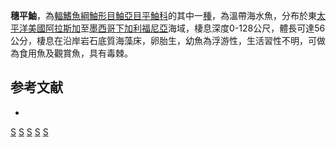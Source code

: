 {{Speciesbox
| taxon = Sebastes auriculatus
| image = Brown rockfish.jpg
| status = NE
| status_system = IUCN3.1
| binomial_authority =  [[Girard|Girard]], 1854
| synonyms = *''Sebastodes auriculatus, Girard, 1854''
}}

'''穗平鮋'''，為[[輻鰭魚綱|輻鰭魚綱]][[鮋形目|鮋形目]][[鮋亞目|鮋亞目]][[平鮋科|平鮋科]]的其中一[[種|種]]，為溫帶海水魚，分布於東[[太平洋|太平洋]][[美國|美國]][[阿拉斯加|阿拉斯加]]至[[墨西哥|墨西哥]][[下加利福尼亞|下加利福尼亞]]海域，棲息深度0-128公尺，體長可達56公分，棲息在沿岸岩石底質海藻床，卵胎生，幼魚為浮游性，生活習性不明，可做為食用魚及觀賞魚，具有毒棘。

==参考文献==
*{{FishBase_species|genus=Sebastes|species=auriculatus|year=2014|month=6}}

{{taxonbar}}

[[Category:食用魚|S]]
[[Category:觀賞魚|S]]
[[Category:有毒魚類|S]]
[[Category:平鮋屬|S]]
[[Category:1854年描述的魚類|S]]